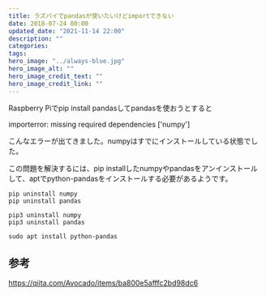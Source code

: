 ```yaml
---
title: ラズパイでpandasが使いたいけどimportできない
date: 2018-07-24 00:00
updated_date: "2021-11-14 22:00"
description: ""
categories:
tags:
hero_image: "../always-blue.jpg"
hero_image_alt: ""
hero_image_credit_text: ""
hero_image_credit_link: ""
---
```

Raspberry Piでpip install pandasしてpandasを使おうとすると

importerror: missing required dependencies ['numpy']

こんなエラーが出てきました。numpyはすでにインストールしている状態でした。

この問題を解決するには、pip installしたnumpyやpandasをアンインストールして、aptでpython-pandasをインストールする必要があるようです。

```
pip uninstall numpy
pip uninstall pandas

pip3 uninstall numpy
pip3 uninstall pandas

sudo apt install python-pandas
```

## 参考
https://qiita.com/Avocado/items/ba800e5afffc2bd98dc6